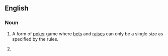 ==English==

===Noun===
{{en-noun|~}}

# {{lb|en|poker}} A form of [[poker]] game where [[bet]]s and [[raise]]s can only be a single size as specified by the rules.
# {{lb|en|countable}} {{rfdef|en}}